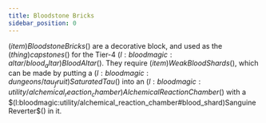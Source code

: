 ```yaml
---
title: Bloodstone Bricks
sidebar_position: 0
---
```



$(item)Bloodstone Bricks$() are a decorative block, and used as the $(thing)capstones$() for the Tier-4 $(l:bloodmagic:altar/blood_altar)Blood Altar$(). They require $(item)Weak Blood Shards$(), which can be made by putting a $(l:bloodmagic:dungeons/tau_fruit)Saturated Tau$() into an $(l:bloodmagic:utility/alchemical_reaction_chamber)Alchemical Reaction Chamber$() with a $(l:bloodmagic:utility/alchemical_reaction_chamber#blood_shard)Sanguine Reverter$() in it.
